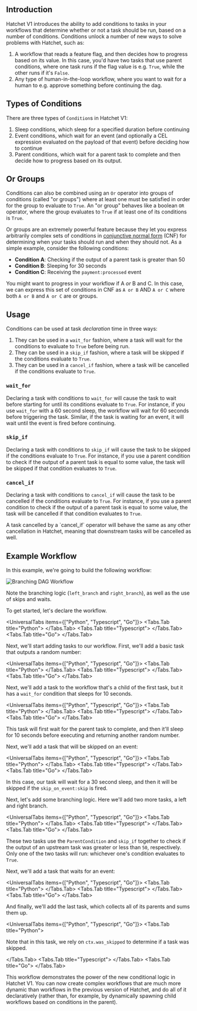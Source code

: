 

## Introduction

Hatchet V1 introduces the ability to add conditions to tasks in your workflows that determine whether or not a task should be run, based on a number of conditions. Conditions unlock a number of new ways to solve problems with Hatchet, such as:

1. A workflow that reads a feature flag, and then decides how to progress based on its value. In this case, you'd have two tasks that use parent conditions, where one task runs if the flag value is e.g. `True`, while the other runs if it's `False`.
2. Any type of human-in-the-loop workflow, where you want to wait for a human to e.g. approve something before continuing the dag.

## Types of Conditions

There are three types of `Condition`s in Hatchet V1:

1. Sleep conditions, which sleep for a specified duration before continuing
2. Event conditions, which wait for an event (and optionally a CEL expression evaluated on the payload of that event) before deciding how to continue
3. Parent conditions, which wait for a parent task to complete and then decide how to progress based on its output.

## Or Groups

Conditions can also be combined using an `Or` operator into groups of conditions (called "or groups") where at least one must be satisfied in order for the group to evaluate to `True`. An "or group" behaves like a boolean `OR` operator, where the group evaluates to `True` if at least one of its conditions is `True`.

Or groups are an extremely powerful feature because they let you express arbitrarily complex sets of conditions in [conjunctive normal form](https://en.wikipedia.org/wiki/Conjunctive_normal_form) (CNF) for determining when your tasks should run and when they should not. As a simple example, consider the following conditions:

- **Condition A**: Checking if the output of a parent task is greater than 50
- **Condition B**: Sleeping for 30 seconds
- **Condition C**: Receiving the `payment:processed` event

You might want to progress in your workflow if A _or_ B and C. In this case, we can express this set of conditions in CNF as `A or B` AND `A or C` where both `A or B` and `A or C` are or groups.

## Usage

Conditions can be used at task _declaration_ time in three ways:

1. They can be used in a `wait_for` fashion, where a task will wait for the conditions to evaluate to `True` before being run.
2. They can be used in a `skip_if` fashion, where a task will be skipped if the conditions evaluate to `True`.
3. They can be used in a `cancel_if` fashion, where a task will be cancelled if the conditions evaluate to `True`.

### `wait_for`

Declaring a task with conditions to `wait_for` will cause the task to wait before starting for until its conditions evaluate to `True`. For instance, if you use `wait_for` with a 60 second sleep, the workflow will wait for 60 seconds before triggering the task. Similar, if the task is waiting for an event, it will wait until the event is fired before continuing.

### `skip_if`

Declaring a task with conditions to `skip_if` will cause the task to be skipped if the conditions evaluate to `True`. For instance, if you use a parent condition to check if the output of a parent task is equal to some value, the task will be skipped if that condition evaluates to `True`.

### `cancel_if`

Declaring a task with conditions to `cancel_if` will cause the task to be cancelled if the conditions evaluate to `True`. For instance, if you use a parent condition to check if the output of a parent task is equal to some value, the task will be cancelled if that condition evaluates to `True`.

<Callout type="warning">
  A task cancelled by a `cancel_if` operator will behave the same as any other
  cancellation in Hatchet, meaning that downstream tasks will be cancelled as
  well.
</Callout>

## Example Workflow

In this example, we're going to build the following workflow:

![Branching DAG Workflow](/branching-dag.png)

Note the branching logic (`left_branch` and `right_branch`), as well as the use of skips and waits.

To get started, let's declare the workflow.

<UniversalTabs items={["Python", "Typescript", "Go"]}>
  <Tabs.Tab title="Python">
    <Snippet src={snips.python.conditions.worker} block="create_a_workflow" />
  </Tabs.Tab>
  <Tabs.Tab title="Typescript">
    <Snippet
      src={snips.typescript.dag_match_condition.complex_workflow}
      block="create_a_workflow"
    />
  </Tabs.Tab>
  <Tabs.Tab title="Go">
    <Snippet
      src={snips.go.workflows.complex_conditions}
      block="create_a_workflow"
    />
  </Tabs.Tab>
</UniversalTabs>

Next, we'll start adding tasks to our workflow. First, we'll add a basic task that outputs a random number:

<UniversalTabs items={["Python", "Typescript", "Go"]}>
  <Tabs.Tab title="Python">
    <Snippet src={snips.python.conditions.worker} block="add_base_task" />
  </Tabs.Tab>
  <Tabs.Tab title="Typescript">
    <Snippet
      src={snips.typescript.dag_match_condition.complex_workflow}
      block="add_base_task"
    />
  </Tabs.Tab>
  <Tabs.Tab title="Go">
    <Snippet
      src={snips.go.workflows.complex_conditions}
      block="add_base_task"
    />
  </Tabs.Tab>
</UniversalTabs>

Next, we'll add a task to the workflow that's a child of the first task, but it has a `wait_for` condition that sleeps for 10 seconds.

<UniversalTabs items={["Python", "Typescript", "Go"]}>
  <Tabs.Tab title="Python">
    <Snippet src={snips.python.conditions.worker} block="add_wait_for_sleep" />
  </Tabs.Tab>
  <Tabs.Tab title="Typescript">
    <Snippet
      src={snips.typescript.dag_match_condition.complex_workflow}
      block="add_wait_for_sleep"
    />
  </Tabs.Tab>
  <Tabs.Tab title="Go">
    <Snippet
      src={snips.go.workflows.complex_conditions}
      block="add_wait_for_sleep"
    />
  </Tabs.Tab>
</UniversalTabs>

This task will first wait for the parent task to complete, and then it'll sleep for 10 seconds before executing and returning another random number.

Next, we'll add a task that will be skipped on an event:

<UniversalTabs items={["Python", "Typescript", "Go"]}>
  <Tabs.Tab title="Python">
    <Snippet src={snips.python.conditions.worker} block="add_skip_on_event" />
  </Tabs.Tab>
  <Tabs.Tab title="Typescript">
    <Snippet
      src={snips.typescript.dag_match_condition.complex_workflow}
      block="add_skip_on_event"
    />
  </Tabs.Tab>
  <Tabs.Tab title="Go">
    <Snippet
      src={snips.go.workflows.complex_conditions}
      block="add_skip_on_event"
    />
  </Tabs.Tab>
</UniversalTabs>

In this case, our task will wait for a 30 second sleep, and then it will be skipped if the `skip_on_event:skip` is fired.

Next, let's add some branching logic. Here we'll add two more tasks, a left and right branch.

<UniversalTabs items={["Python", "Typescript", "Go"]}>
  <Tabs.Tab title="Python">
    <Snippet src={snips.python.conditions.worker} block="add_branching" />
  </Tabs.Tab>
  <Tabs.Tab title="Typescript">
    <Snippet
      src={snips.typescript.dag_match_condition.complex_workflow}
      block="add_branching"
    />
  </Tabs.Tab>
  <Tabs.Tab title="Go">
    <Snippet
      src={snips.go.workflows.complex_conditions}
      block="add_branching"
    />
  </Tabs.Tab>
</UniversalTabs>

These two tasks use the `ParentCondition` and `skip_if` together to check if the output of an upstream task was greater or less than `50`, respectively. Only one of the two tasks will run: whichever one's condition evaluates to `True`.

Next, we'll add a task that waits for an event:

<UniversalTabs items={["Python", "Typescript", "Go"]}>
  <Tabs.Tab title="Python">
    <Snippet src={snips.python.conditions.worker} block="add_wait_for_event" />
  </Tabs.Tab>
  <Tabs.Tab title="Typescript">
    <Snippet
      src={snips.typescript.dag_match_condition.complex_workflow}
      block="add_wait_for_event"
    />
  </Tabs.Tab>
  <Tabs.Tab title="Go">
    <Snippet
      src={snips.go.workflows.complex_conditions}
      block="add_wait_for_event"
    />
  </Tabs.Tab>
</UniversalTabs>

And finally, we'll add the last task, which collects all of its parents and sums them up.

<UniversalTabs items={["Python", "Typescript", "Go"]}>
  <Tabs.Tab title="Python">
<Snippet src={snips.python.conditions.worker} block="add_sum" />

Note that in this task, we rely on `ctx.was_skipped` to determine if a task was skipped.

  </Tabs.Tab>
  <Tabs.Tab title="Typescript">
<Snippet src={snips.typescript.dag_match_condition.complex_workflow} block="add_sum" />
  </Tabs.Tab>
    <Tabs.Tab title="Go">
    <Snippet src={snips.go.workflows.complex_conditions} block="add_sum" />
  </Tabs.Tab>

</UniversalTabs>

This workflow demonstrates the power of the new conditional logic in Hatchet V1. You can now create complex workflows that are much more dynamic than workflows in the previous version of Hatchet, and do all of it declaratively (rather than, for example, by dynamically spawning child workflows based on conditions in the parent).
